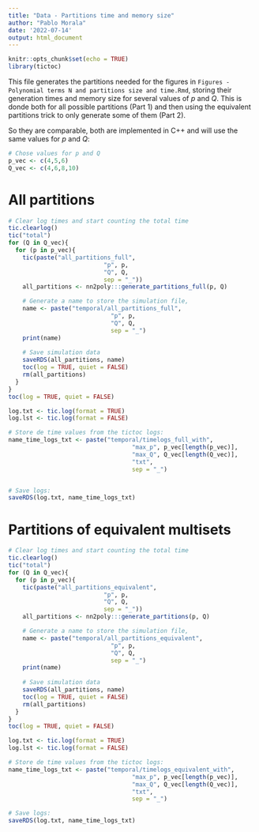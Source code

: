 ```yaml
---
title: "Data - Partitions time and memory size"
author: "Pablo Morala"
date: '2022-07-14'
output: html_document
---
```


```r
knitr::opts_chunk$set(echo = TRUE)
library(tictoc)
```


This file generates the partitions needed for the figures in `Figures - Polynomial terms N and partitions size and time.Rmd`, storing their generation times and memory size for several values of $p$ and $Q$.  This is donde both for all possible partitions (Part 1) and then using the equivalent partitions trick to only generate some of them (Part 2).

So they are comparable, both are implemented in C++ and will use the same values for $p$ and $Q$:

```r
# Chose values for p and Q
p_vec <- c(4,5,6)
Q_vec <- c(4,6,8,10)
```


# All partitions


```r

# Clear log times and start counting the total time
tic.clearlog()
tic("total")
for (Q in Q_vec){
  for (p in p_vec){
    tic(paste("all_partitions_full",
                           "p", p,
                           "Q", Q,
                           sep = "_"))
    all_partitions <- nn2poly:::generate_partitions_full(p, Q)

    # Generate a name to store the simulation file,
    name <- paste("temporal/all_partitions_full",
                             "p", p,
                             "Q", Q,
                             sep = "_")
    print(name)
    
    # Save simulation data
    saveRDS(all_partitions, name)
    toc(log = TRUE, quiet = FALSE)
    rm(all_partitions)
  }
}
toc(log = TRUE, quiet = FALSE)

log.txt <- tic.log(format = TRUE)
log.lst <- tic.log(format = FALSE)

# Store de time values from the tictoc logs:
name_time_logs_txt <- paste("temporal/timelogs_full_with",
                                   "max_p", p_vec[length(p_vec)],
                                   "max_Q", Q_vec[length(Q_vec)],
                                   "txt",
                                   sep = "_")


# Save logs:
saveRDS(log.txt, name_time_logs_txt)


```



# Partitions of equivalent multisets


```r

# Clear log times and start counting the total time
tic.clearlog()
tic("total")
for (Q in Q_vec){
  for (p in p_vec){
    tic(paste("all_partitions_equivalent",
                           "p", p,
                           "Q", Q,
                           sep = "_"))
    all_partitions <- nn2poly:::generate_partitions(p, Q)

    # Generate a name to store the simulation file,
    name <- paste("temporal/all_partitions_equivalent",
                             "p", p,
                             "Q", Q,
                             sep = "_")
    print(name)
    
    # Save simulation data
    saveRDS(all_partitions, name)
    toc(log = TRUE, quiet = FALSE)
    rm(all_partitions)
  }
}
toc(log = TRUE, quiet = FALSE)

log.txt <- tic.log(format = TRUE)
log.lst <- tic.log(format = FALSE)

# Store de time values from the tictoc logs:
name_time_logs_txt <- paste("temporal/timelogs_equivalent_with",
                                   "max_p", p_vec[length(p_vec)],
                                   "max_Q", Q_vec[length(Q_vec)],
                                   "txt",
                                   sep = "_")

# Save logs:
saveRDS(log.txt, name_time_logs_txt)


```